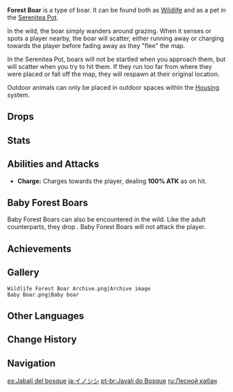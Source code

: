{{Furnishing Infobox
|id             = 369103
|image          = Wildlife Forest Boar Icon.png
|category       = Animal
|subcategory    = Outdoor Creature
|rarity         = 3
|adeptal_energy = 100
|load           = 500
|reduced_load   = 500
|description    = One of the most energetic residents in Teyvat, boars are found active throughout the wild.<br />This wild animal is characterized by its stubborn personality. Able to survive in various conditions, it can be encountered in all sorts of forests and wild terrain.<br />Even when placed in the safety of the Realm Within, they still maintain their alertness, fleeing the moment anyone draws near to them. [[Paimon]]'s beginning to feel that her dreams of riding a boar are now in jeopardy.
|lbType         = Wildlife
|lbFamily       = Beasts
|lbGroup        = Boars
|source1        = [[Chubby]]
}}
{{Description|One of the most energetic residents in Teyvat, boars are found active throughout the wild.<br />This wild animal is characterized by rapid reproduction and a stubborn personality. Able to survive in various conditions, it can be encountered in all sorts of forests and wild terrain. Forest Boar meat is tasty and chewy, making it a prime ingredient for many dishes. In addition, Forest Boars are even central characters in many legends told across Teyvat.<br />The Musk family ecologists have observed some hilichurl tribes attempting to domesticate Forest Boars, presumably hoping to train them as riding animals.|[[Archive]]}}
'''Forest Boar''' is a type of boar. It can be found both as [[Wildlife]] and as a pet in the [[Serenitea Pot]].

In the wild, the boar simply wanders around grazing. When it senses or spots a player nearby, the boar will scatter, either running away or charging towards the player before fading away as they "flee" the map.

In the Serenitea Pot, boars will not be startled when you approach them, but will scatter when you try to hit them. If they run too far from where they were placed or fall off the map, they will respawn at their original location.

Outdoor animals can only be placed in outdoor spaces within the [[Housing]] system.

==Drops==
{{Card|Raw Meat|2}}

==Stats==
{{Enemy Stats
|resglobal = 0%
|hp_ratio  = 0.2
|hp_type   = wildlife
|atk_ratio = 1
|no_def    = 1
}}

==Abilities and Attacks==
* '''Charge:''' Charges towards the player, dealing '''100% ATK''' as {{Color|Physical DMG}} on hit.

==Baby Forest Boars==
Baby Forest Boars can also be encountered in the wild. Like the adult counterparts, they drop {{Item|Raw Meat|30|x=2}}. Baby Forest Boars will not attack the player.

==Achievements==
{{Achievement Topic Table|topic=Forest Boar}}

==Gallery==
<gallery hideaddbutton="true" captionalign="center">
 Wildlife Forest Boar Archive.png|Archive image
 Baby Boar.png|Baby boar
</gallery>

==Other Languages==
{{Other Languages
|en      = Forest Boar
|zhs     = 野林猪
|zhs_rm  = Yělínzhū
|zht     = 野林豬
|zht_rm  = Yělínzhū
|zh_tl   = Wild Forest Boar
|ja      = イノシシ
|ja_rm   = Inoshishi
|ja_tl   = Wild Boar
|ko      = 숲멧돼지
|ko_rm   = Supmetdwaeji
|ko_tl   = Forest Wild Boar
|es      = Jabalí del bosque
|es_tl   = Forest Wild Boar
|fr      = Sanglier des forêts
|fr_tl   = Forest Boar
|ru      = Лесной кабан
|ru_tl   = 
|th      = Forest Boar
|vi      = Heo Rừng Hoang Dã
|vi_tl   = 
|de      = Waldschwein
|de_tl   = Forest Swine
|id      = Forest Boar
|pt      = Javali do Bosque
|pt_tl   = 
}}

==Change History==
{{Change History|1.0}}

==Navigation==
{{Wildlife Navbox|state=collapsed}}
{{Furnishing Navbox/Living|Animal}}

[[es:Jabalí del bosque]]
[[ja:イノシシ]]
[[pt-br:Javali do Bosque]]
[[ru:Лесной кабан]]